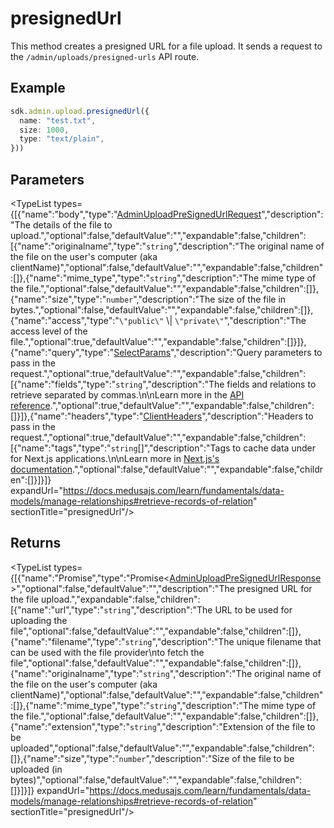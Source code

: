 
# presignedUrl

This method creates a presigned URL for a file upload. It sends a request to the
`/admin/uploads/presigned-urls` API route.

## Example

```ts
sdk.admin.upload.presignedUrl({
  name: "test.txt",
  size: 1000,
  type: "text/plain",
}))
```

## Parameters

<TypeList types={[{"name":"body","type":"[AdminUploadPreSignedUrlRequest](../../../../../types/HttpTypes/interfaces/types.HttpTypes.AdminUploadPreSignedUrlRequest/page.mdx)","description":"The details of the file to upload.","optional":false,"defaultValue":"","expandable":false,"children":[{"name":"originalname","type":"`string`","description":"The original name of the file on the user's computer (aka clientName)","optional":false,"defaultValue":"","expandable":false,"children":[]},{"name":"mime_type","type":"`string`","description":"The mime type of the file.","optional":false,"defaultValue":"","expandable":false,"children":[]},{"name":"size","type":"`number`","description":"The size of the file in bytes.","optional":false,"defaultValue":"","expandable":false,"children":[]},{"name":"access","type":"`\"public\"` \\| `\"private\"`","description":"The access level of the file.","optional":true,"defaultValue":"","expandable":false,"children":[]}]},{"name":"query","type":"[SelectParams](../../../../../types/HttpTypes/interfaces/types.HttpTypes.SelectParams/page.mdx)","description":"Query parameters to pass in the request.","optional":true,"defaultValue":"","expandable":false,"children":[{"name":"fields","type":"`string`","description":"The fields and relations to retrieve separated by commas.\n\nLearn more in the [API reference](https://docs.medusajs.com/api/store#select-fields-and-relations).","optional":true,"defaultValue":"","expandable":false,"children":[]}]},{"name":"headers","type":"[ClientHeaders](../../../types/js_sdk.admin.ClientHeaders/page.mdx)","description":"Headers to pass in the request.","optional":true,"defaultValue":"","expandable":false,"children":[{"name":"tags","type":"`string`[]","description":"Tags to cache data under for Next.js applications.\n\nLearn more in [Next.js's documentation](https://nextjs.org/docs/app/building-your-application/caching#fetch-optionsnexttags-and-revalidatetag).","optional":false,"defaultValue":"","expandable":false,"children":[]}]}]} expandUrl="https://docs.medusajs.com/learn/fundamentals/data-models/manage-relationships#retrieve-records-of-relation" sectionTitle="presignedUrl"/>

## Returns

<TypeList types={[{"name":"Promise","type":"Promise&#60;[AdminUploadPreSignedUrlResponse](../../../../../types/HttpTypes/interfaces/types.HttpTypes.AdminUploadPreSignedUrlResponse/page.mdx)&#62;","optional":false,"defaultValue":"","description":"The presigned URL for the file upload.","expandable":false,"children":[{"name":"url","type":"`string`","description":"The URL to be used for uploading the file","optional":false,"defaultValue":"","expandable":false,"children":[]},{"name":"filename","type":"`string`","description":"The unique filename that can be used with the file provider\nto fetch the file","optional":false,"defaultValue":"","expandable":false,"children":[]},{"name":"originalname","type":"`string`","description":"The original name of the file on the user's computer (aka clientName)","optional":false,"defaultValue":"","expandable":false,"children":[]},{"name":"mime_type","type":"`string`","description":"The mime type of the file.","optional":false,"defaultValue":"","expandable":false,"children":[]},{"name":"extension","type":"`string`","description":"Extension of the file to be uploaded","optional":false,"defaultValue":"","expandable":false,"children":[]},{"name":"size","type":"`number`","description":"Size of the file to be uploaded (in bytes)","optional":false,"defaultValue":"","expandable":false,"children":[]}]}]} expandUrl="https://docs.medusajs.com/learn/fundamentals/data-models/manage-relationships#retrieve-records-of-relation" sectionTitle="presignedUrl"/>
